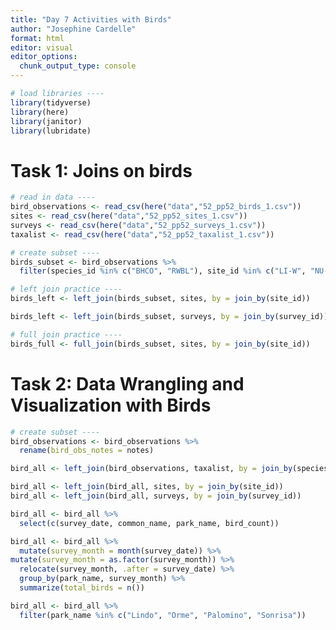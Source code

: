 ```yaml
---
title: "Day 7 Activities with Birds"
author: "Josephine Cardelle"
format: html
editor: visual
editor_options: 
  chunk_output_type: console
---
```


```r
# load libraries ----
library(tidyverse)
library(here)
library(janitor)
library(lubridate)
```

# Task 1: Joins on birds
```r
# read in data ----
bird_observations <- read_csv(here("data","52_pp52_birds_1.csv"))
sites <- read_csv(here("data","52_pp52_sites_1.csv"))
surveys <- read_csv(here("data","52_pp52_surveys_1.csv"))
taxalist <- read_csv(here("data","52_pp52_taxalist_1.csv"))
```

```r
# create subset ----
birds_subset <- bird_observations %>%
  filter(species_id %in% c("BHCO", "RWBL"), site_id %in% c("LI-W", "NU-C"))

# left join practice ----
birds_left <- left_join(birds_subset, sites, by = join_by(site_id))

birds_left <- left_join(birds_subset, surveys, by = join_by(survey_id))

# full join practice ----
birds_full <- full_join(birds_subset, sites, by = join_by(site_id))
```

# Task 2: Data Wrangling and Visualization with Birds
```r
# create subset ----
bird_observations <- bird_observations %>%
  rename(bird_obs_notes = notes)

bird_all <- left_join(bird_observations, taxalist, by = join_by(species_id)) 

bird_all <- left_join(bird_all, sites, by = join_by(site_id))
bird_all <- left_join(bird_all, surveys, by = join_by(survey_id)) 

bird_all <- bird_all %>%
  select(c(survey_date, common_name, park_name, bird_count))

bird_all <- bird_all %>%
  mutate(survey_month = month(survey_date)) %>%
mutate(survey_month = as.factor(survey_month)) %>%
  relocate(survey_month, .after = survey_date) %>%
  group_by(park_name, survey_month) %>%
  summarize(total_birds = n())

bird_all <- bird_all %>%
  filter(park_name %in% c("Lindo", "Orme", "Palomino", "Sonrisa"))

```

